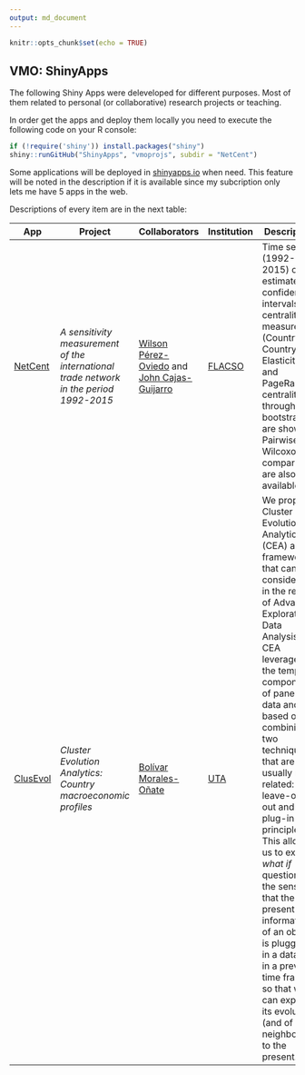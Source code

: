 ```yaml
---
output: md_document
---
```


```r
knitr::opts_chunk$set(echo = TRUE)
```

## VMO: ShinyApps

The following Shiny Apps were deleveloped for different purposes. Most of them related to personal (or collaborative) research projects or teaching. 

In order get the apps and deploy them locally you need to execute the following code on your R console:

```r
if (!require('shiny')) install.packages("shiny")
shiny::runGitHub("ShinyApps", "vmoprojs", subdir = "NetCent")
```


Some applications will be deployed in [shinyapps.io](https://www.shinyapps.io/) when need. This feature will be noted in  the description if it is available since my subcription only lets me have 5 apps in the web.


Descriptions of every item are in the next table:

<!-- -   *NetCent*: This App shows the results of the research proyect *A sensitivity measurement of the international trade network in the period 1992-2015* (Una medición de sensibilidad de la red de comercio internacional en el período 1992-2015) developed as a thesis research in [FLACSO](https://www.flacso.edu.ec/) university. [Wilson Pérez-Oviedo](https://www.flacso.edu.ec/portal/docencia/perfil/wilson-perez.1289.1) as well as [John Cajas-Guijarro](https://uce-ec.academia.edu/JohnCajasGuijarro) were research partners in this proyect. -->

| App     | Project                         | Collaborators                | Institution | Description|
|---------|-------------------------------------------|----------------------------|--------------|-----------------------------------------|
| [NetCent](https://vmoprojs.shinyapps.io/NetCent/) | *A sensitivity measurement of the international trade network in the period 1992-2015* | [Wilson Pérez-Oviedo](https://www.flacso.edu.ec/portal/docencia/perfil/wilson-perez.1289.1) and [John Cajas-Guijarro](https://uce-ec.academia.edu/JohnCajasGuijarro) | [FLACSO](https://www.flacso.edu.ec/)      |Time series (1992-2015) of estimated confidence intervals of centrality measures (Country-Country Elasticity and PageRank centrality) through bootstrap are shown. Pairwise Wilcoxon comparisons are also available.|
| [ClusEvol](https://vmoprojs.shinyapps.io/ClusEvol/) | *Cluster Evolution Analytics: Country macroeconomic profiles* | [Bolívar Morales-Oñate](https://orcid.org/0000-0003-4980-8759) | [UTA](https://www.uta.edu.ec)      |We propose Cluster Evolution Analytics (CEA) as a framework that can be considered in the realm of Advanced Exploratory Data Analysis. CEA leverages on the temporal component of panel data and it is based on combining two techniques that are usually not related: leave-one-out and plug-in principle. This allows us to explore *what if* questions in the sense that the present information of an object is plugged-in a dataset in a previous time frame so that we can explore its evolution (and of its neighbours) to the present.|


